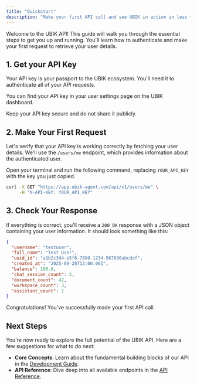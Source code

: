 ```yaml
---
title: "Quickstart"
description: "Make your first API call and see UBIK in action in less than 5 minutes."
---
```


Welcome to the UBIK API! This guide will walk you through the essential steps to get you up and running. You'll learn how to authenticate and make your first request to retrieve your user details.

## 1. Get your API Key

Your API key is your passport to the UBIK ecosystem. You'll need it to authenticate all of your API requests.

You can find your API key in your user settings page on the UBIK dashboard.

<Card
  title="Go to API Key Settings"
  href="https://app.ubik-agent.com/user/api-keys"
/>

Keep your API key secure and do not share it publicly.

## 2. Make Your First Request

Let's verify that your API key is working correctly by fetching your user details. We'll use the `/users/me` endpoint, which provides information about the authenticated user.

Open your terminal and run the following command, replacing `YOUR_API_KEY` with the key you just copied.

```bash
curl -X GET "https://app.ubik-agent.com/api/v1/users/me" \
     -H "X-API-KEY: YOUR_API_KEY"
```

## 3. Check Your Response

If everything is correct, you'll receive a `200 OK` response with a JSON object containing your user information. It should look something like this:

```json
{
  "username": "testuser",
  "full_name": "Test User",
  "uuid_id": "a1b2c3d4-e5f6-7890-1234-567890abcdef",
  "created_at": "2025-09-28T12:00:00Z",
  "balance": 100.0,
  "chat_session_count": 5,
  "document_count": 42,
  "workspace_count": 3,
  "assistant_count": 2
}
```

<Check>
Congratulations! You've successfully made your first API call.
</Check>

## Next Steps

You're now ready to explore the full potential of the UBIK API. Here are a few suggestions for what to do next:

- **Core Concepts**: Learn about the fundamental building blocks of our API in the [Development Guide](/en/development).
- **API Reference**: Dive deep into all available endpoints in the [API Reference](/en/api-reference/introduction).
